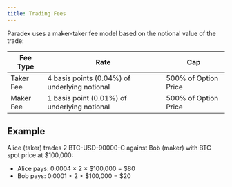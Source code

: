 ```yaml
---
title: Trading Fees
---
```


Paradex uses a maker-taker fee model based on the notional value of the trade:

| **Fee Type** | **Rate** | **Cap** |
|--------------|----------|---------|
| Taker Fee    | 4 basis points (0.04%) of underlying notional | 500% of Option Price |
| Maker Fee    | 1 basis point (0.01%) of underlying notional  | 500% of Option Price |

## Example

Alice (taker) trades 2 BTC-USD-90000-C against Bob (maker) with BTC spot price at $100,000:
- Alice pays: 0.0004 × 2 × $100,000 = $80
- Bob pays: 0.0001 × 2 × $100,000 = $20
